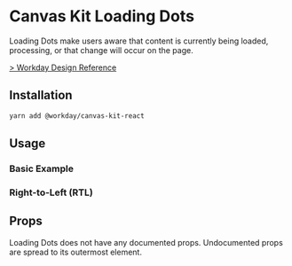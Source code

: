 


<Meta title="Components/Indicators/Loading Dots/React" component={LoadingDots} />

# Canvas Kit Loading Dots

Loading Dots make users aware that content is currently being loaded, processing, or that change
will occur on the page.

[> Workday Design Reference](https://canvas.workday.com/components/indicators/loading-dots)

## Installation

```sh
yarn add @workday/canvas-kit-react
```

## Usage

### Basic Example

<ExampleCodeBlock code={Basic} />

### Right-to-Left (RTL)

<ExampleCodeBlock code={RTL} />

## Props

Loading Dots does not have any documented props. Undocumented props are spread to its outermost
element.
